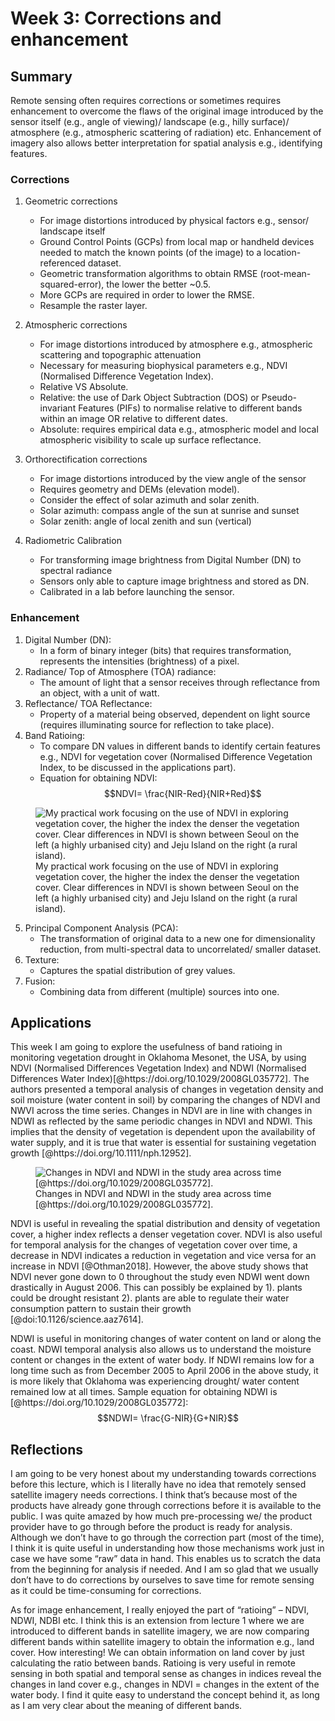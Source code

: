 # Week 3: Corrections and enhancement

## Summary

Remote sensing often requires corrections or sometimes requires enhancement to overcome the flaws of the original image introduced by the sensor itself (e.g., angle of viewing)/ landscape (e.g., hilly surface)/ atmosphere (e.g., atmospheric scattering of radiation) etc. Enhancement of imagery also allows better interpretation for spatial analysis e.g., identifying features.

### Corrections

1.  Geometric corrections

    -   For image distortions introduced by physical factors e.g., sensor/ landscape itself
    -   Ground Control Points (GCPs) from local map or handheld devices needed to match the known points (of the image) to a location-referenced dataset.
    -   Geometric transformation algorithms to obtain RMSE (root-mean-squared-error), the lower the better \~0.5.
    -   More GCPs are required in order to lower the RMSE.
    -   Resample the raster layer.

2.  Atmospheric corrections

    -   For image distortions introduced by atmosphere e.g., atmospheric scattering and topographic attenuation
    -   Necessary for measuring biophysical parameters e.g., NDVI (Normalised Difference Vegetation Index).
    -   Relative VS Absolute.
    -   Relative: the use of Dark Object Subtraction (DOS) or Pseudo-invariant Features (PIFs) to normalise relative to different bands within an image OR relative to different dates.
    -   Absolute: requires empirical data e.g., atmospheric model and local atmospheric visibility to scale up surface reflectance.

3.  Orthorectification corrections

    -   For image distortions introduced by the view angle of the sensor
    -   Requires geometry and DEMs (elevation model).
    -   Consider the effect of solar azimuth and solar zenith.
    -   Solar azimuth: compass angle of the sun at sunrise and sunset
    -   Solar zenith: angle of local zenith and sun (vertical)

4.  Radiometric Calibration

    -   For transforming image brightness from Digital Number (DN) to spectral radiance
    -   Sensors only able to capture image brightness and stored as DN.
    -   Calibrated in a lab before launching the sensor.

### Enhancement

1.  Digital Number (DN):
    -   In a form of binary integer (bits) that requires transformation, represents the intensities (brightness) of a pixel.
2.  Radiance/ Top of Atmosphere (TOA) radiance:
    -   The amount of light that a sensor receives through reflectance from an object, with a unit of watt.
3.  Reflectance/ TOA Reflectance:
    -   Property of a material being observed, dependent on light source (requires illuminating source for reflection to take place).
4.  Band Ratioing:
    -   To compare DN values in different bands to identify certain features e.g., NDVI for vegetation cover (Normalised Difference Vegetation Index, to be discussed in the applications part).
    -   Equation for obtaining NDVI: $$NDVI= \frac{NIR-Red}{NIR+Red}$$

![My practical work focusing on the use of NDVI in exploring vegetation cover, the higher the index the denser the vegetation cover. Clear differences in NDVI is shown between Seoul on the left (a highly urbanised city) and Jeju Island on the right (a rural island).](images/NDVI.jpg){fig-align="center"}

5.  Principal Component Analysis (PCA):
    -   The transformation of original data to a new one for dimensionality reduction, from multi-spectral data to uncorrelated/ smaller dataset.
6.  Texture:
    -   Captures the spatial distribution of grey values.
7.  Fusion:
    -   Combining data from different (multiple) sources into one.

## Applications

This week I am going to explore the usefulness of band ratioing in monitoring vegetation drought in Oklahoma Mesonet, the USA, by using NDVI (Normalised Differences Vegetation Index) and NDWI (Normalised Differences Water Index)[@https://doi.org/10.1029/2008GL035772]. The authors presented a temporal analysis of changes in vegetation density and soil moisture (water content in soil) by comparing the changes of NDVI and NWVI across the time series. Changes in NDVI are in line with changes in NDWI as reflected by the same periodic changes in NDVI and NDWI. This implies that the density of vegetation is dependent upon the availability of water supply, and it is true that water is essential for sustaining vegetation growth [@https://doi.org/10.1111/nph.12952].

![Changes in NDVI and NDWI in the study area across time [@https://doi.org/10.1029/2008GL035772].](images/NDVINDWI.png){fig-align="center"}

NDVI is useful in revealing the spatial distribution and density of vegetation cover, a higher index reflects a denser vegetation cover. NDVI is also useful for temporal analysis for the changes of vegetation cover over time, a decrease in NDVI indicates a reduction in vegetation and vice versa for an increase in NDVI [@Othman2018]. However, the above study shows that NDVI never gone down to 0 throughout the study even NDWI went down drastically in August 2006. This can possibly be explained by 1). plants could be drought resistant 2). plants are able to regulate their water consumption pattern to sustain their growth [@doi:10.1126/science.aaz7614].

NDWI is useful in monitoring changes of water content on land or along the coast. NDWI temporal analysis also allows us to understand the moisture content or changes in the extent of water body. If NDWI remains low for a long time such as from December 2005 to April 2006 in the above study, it is more likely that Oklahoma was experiencing drought/ water content remained low at all times. Sample equation for obtaining NDWI is [@https://doi.org/10.1029/2008GL035772]: $$NDWI= \frac{G-NIR}{G+NIR}$$

## Reflections

I am going to be very honest about my understanding towards corrections before this lecture, which is I literally have no idea that remotely sensed satellite imagery needs corrections. I think that's because most of the products have already gone through corrections before it is available to the public. I was quite amazed by how much pre-processing we/ the product provider have to go through before the product is ready for analysis. Although we don't have to go through the correction part (most of the time), I think it is quite useful in understanding how those mechanisms work just in case we have some "raw" data in hand. This enables us to scratch the data from the beginning for analysis if needed. And I am so glad that we usually don't have to do corrections by ourselves to save time for remote sensing as it could be time-consuming for corrections.

As for image enhancement, I really enjoyed the part of "ratioing" -- NDVI, NDWI, NDBI etc. I think this is an extension from lecture 1 where we are introduced to different bands in satellite imagery, we are now comparing different bands within satellite imagery to obtain the information e.g., land cover. How interesting! We can obtain information on land cover by just calculating the ratio between bands. Ratioing is very useful in remote sensing in both spatial and temporal sense as changes in indices reveal the changes in land cover e.g., changes in NDVI = changes in the extent of the water body. I find it quite easy to understand the concept behind it, as long as I am very clear about the meaning of different bands.

